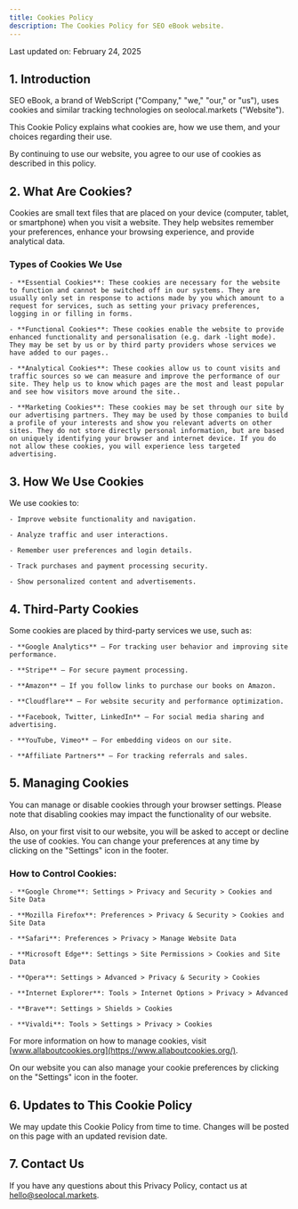 ```yaml
---
title: Cookies Policy
description: The Cookies Policy for SEO eBook website.
---
```


Last updated on: February 24, 2025

## 1. Introduction

SEO eBook, a brand of WebScript ("Company," "we," "our," or "us"), uses cookies and similar tracking technologies on seolocal.markets ("Website").

This Cookie Policy explains what cookies are, how we use them, and your choices regarding their use.

By continuing to use our website, you agree to our use of cookies as described in this policy.

## 2. What Are Cookies?

Cookies are small text files that are placed on your device (computer, tablet, or smartphone) when you visit a website. They help websites remember your preferences, enhance your browsing experience, and provide analytical data.

### Types of Cookies We Use

    - **Essential Cookies**: These cookies are necessary for the website to function and cannot be switched off in our systems. They are usually only set in response to actions made by you which amount to a request for services, such as setting your privacy preferences, logging in or filling in forms.

    - **Functional Cookies**: These cookies enable the website to provide enhanced functionality and personalisation (e.g. dark -light mode). They may be set by us or by third party providers whose services we have added to our pages..

    - **Analytical Cookies**: These cookies allow us to count visits and traffic sources so we can measure and improve the performance of our site. They help us to know which pages are the most and least popular and see how visitors move around the site..

    - **Marketing Cookies**: These cookies may be set through our site by our advertising partners. They may be used by those companies to build a profile of your interests and show you relevant adverts on other sites. They do not store directly personal information, but are based on uniquely identifying your browser and internet device. If you do not allow these cookies, you will experience less targeted advertising.

## 3. How We Use Cookies

We use cookies to:

    - Improve website functionality and navigation.

    - Analyze traffic and user interactions.

    - Remember user preferences and login details.

    - Track purchases and payment processing security.

    - Show personalized content and advertisements.

## 4. Third-Party Cookies

Some cookies are placed by third-party services we use, such as:

    - **Google Analytics** – For tracking user behavior and improving site performance.

    - **Stripe** – For secure payment processing.

    - **Amazon** – If you follow links to purchase our books on Amazon.

    - **Cloudflare** – For website security and performance optimization.

    - **Facebook, Twitter, LinkedIn** – For social media sharing and advertising.

    - **YouTube, Vimeo** – For embedding videos on our site.

    - **Affiliate Partners** – For tracking referrals and sales.

## 5. Managing Cookies

You can manage or disable cookies through your browser settings. Please note that disabling cookies may impact the functionality of our website.

Also, on your first visit to our website, you will be asked to accept or decline the use of cookies. You can change your preferences at any time by clicking on the "Settings" icon in the footer.

### How to Control Cookies:

    - **Google Chrome**: Settings > Privacy and Security > Cookies and Site Data

    - **Mozilla Firefox**: Preferences > Privacy & Security > Cookies and Site Data

    - **Safari**: Preferences > Privacy > Manage Website Data

    - **Microsoft Edge**: Settings > Site Permissions > Cookies and Site Data

    - **Opera**: Settings > Advanced > Privacy & Security > Cookies

    - **Internet Explorer**: Tools > Internet Options > Privacy > Advanced

    - **Brave**: Settings > Shields > Cookies

    - **Vivaldi**: Tools > Settings > Privacy > Cookies

For more information on how to manage cookies, visit [www.allaboutcookies.org](https://www.allaboutcookies.org/).

On our website you can also manage your cookie preferences by clicking on the "Settings" icon in the footer.

## 6. Updates to This Cookie Policy

We may update this Cookie Policy from time to time. Changes will be posted on this page with an updated revision date.

## 7. Contact Us

If you have any questions about this Privacy Policy, contact us at [hello@seolocal.markets](mailto:hello@seolocal.markets).
